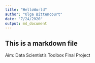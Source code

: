 ```yaml
---
title: "HelloWorld"
author: "Olga Bittencourt"
date: "7/24/2020"
output: md_document
---
```


## This is a markdown file

Aim: Data Scientist's Toolbox Final Project



